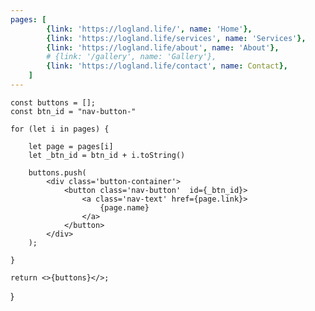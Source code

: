 ```yaml
---
pages: [
        {link: 'https://logland.life/', name: 'Home'},
        {link: 'https://logland.life/services', name: 'Services'},
        {link: 'https://logland.life/about', name: 'About'},
        # {link: '/gallery', name: 'Gallery'},
        {link: 'https://logland.life/contact', name: Contact},
    ]
---
```


    const buttons = [];
    const btn_id = "nav-button-"
    
    for (let i in pages) {

        let page = pages[i]        
        let _btn_id = btn_id + i.toString()

        buttons.push(
            <div class='button-container'>
                <button class='nav-button'  id={_btn_id}>
                    <a class='nav-text' href={page.link}>
                        {page.name}
                    </a>
                </button>
            </div>
        );
            
    }
    
    return <>{buttons}</>;
}

<nav>
    <Buttons pages={frontmatter.pages} />
</nav>
